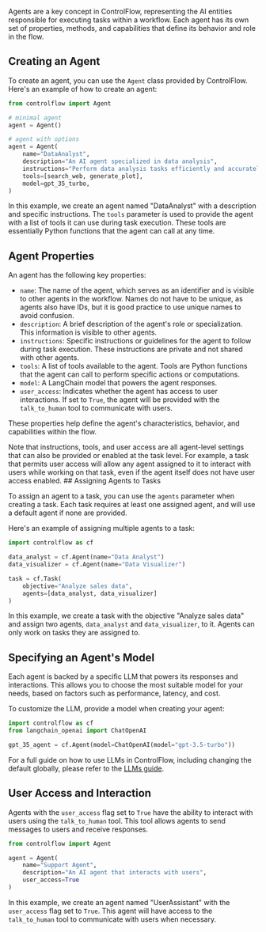 
Agents are a key concept in ControlFlow, representing the AI entities responsible for executing tasks within a workflow. Each agent has its own set of properties, methods, and capabilities that define its behavior and role in the flow.

## Creating an Agent

To create an agent, you can use the `Agent` class provided by ControlFlow. Here's an example of how to create an agent:

```python
from controlflow import Agent

# minimal agent
agent = Agent()

# agent with options
agent = Agent(
    name="DataAnalyst",
    description="An AI agent specialized in data analysis",
    instructions="Perform data analysis tasks efficiently and accurately",
    tools=[search_web, generate_plot],
    model=gpt_35_turbo,
)
```

In this example, we create an agent named "DataAnalyst" with a description and specific instructions. The `tools` parameter is used to provide the agent with a list of tools it can use during task execution. These tools are essentially Python functions that the agent can call at any time.

## Agent Properties

An agent has the following key properties:

- `name`: The name of the agent, which serves as an identifier and is visible to other agents in the workflow. Names do not have to be unique, as agents also have IDs, but it is good practice to use unique names to avoid confusion.
- `description`: A brief description of the agent's role or specialization. This information is visible to other agents.
- `instructions`: Specific instructions or guidelines for the agent to follow during task execution. These instructions are private and not shared with other agents.
- `tools`: A list of tools available to the agent. Tools are Python functions that the agent can call to perform specific actions or computations.
- `model`: A LangChain model that powers the agent responses.
- `user_access`: Indicates whether the agent has access to user interactions. If set to `True`, the agent will be provided with the `talk_to_human` tool to communicate with users.

These properties help define the agent's characteristics, behavior, and capabilities within the flow.

<Tip>
Note that instructions, tools, and user access are all agent-level settings that can also be provided or enabled at the task level. For example, a task that permits user access will allow any agent assigned to it to interact with users while working on that task, even if the agent itself does not have user access enabled.

</Tip>
## Assigning Agents to Tasks

To assign an agent to a task, you can use the `agents` parameter when creating a task. Each task requires at least one assigned agent, and will use a default agent if none are provided. 

Here's an example of assigning multiple agents to a task:

```python
import controlflow as cf

data_analyst = cf.Agent(name="Data Analyst")
data_visualizer = cf.Agent(name="Data Visualizer")

task = cf.Task(
    objective="Analyze sales data",
    agents=[data_analyst, data_visualizer]
)
```

In this example, we create a task with the objective "Analyze sales data" and assign two agents, `data_analyst` and `data_visualizer`, to it. Agents can only work on tasks they are assigned to.

## Specifying an Agent's Model

Each agent is backed by a specific LLM that powers its responses and interactions. This allows you to choose the most suitable model for your needs, based on factors such as performance, latency, and cost.

To customize the LLM, provide a model when creating your agent:
```python
import controlflow as cf
from langchain_openai import ChatOpenAI

gpt_35_agent = cf.Agent(model=ChatOpenAI(model="gpt-3.5-turbo"))
```
For a full guide on how to use LLMs in ControlFlow, including changing the default globally, please refer to the [LLMs guide](/guides/llms).


## User Access and Interaction

Agents with the `user_access` flag set to `True` have the ability to interact with users using the `talk_to_human` tool. This tool allows agents to send messages to users and receive responses.

```python
from controlflow import Agent

agent = Agent(
    name="Support Agent",
    description="An AI agent that interacts with users",
    user_access=True
)
```

In this example, we create an agent named "UserAssistant" with the `user_access` flag set to `True`. This agent will have access to the `talk_to_human` tool to communicate with users when necessary.
